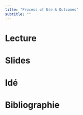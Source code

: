 ```yaml
---
title: "Process of Use & Outcomes"
subtitle: ""
---
```


# Lecture


# Slides



# Idé


# Bibliographie

